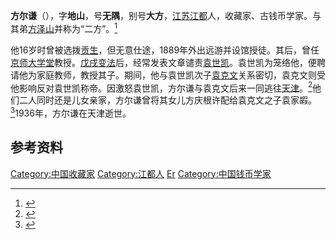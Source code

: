 '''方尔谦'''（{{bd|1872年||1936年||catIdx=Fang方}}），字'''地山'''，号'''无隅'''，别号'''大方'''，[[江苏|江苏]][[江都|江都]]人，收藏家、古钱币学家。与其弟[[方泽山|方泽山]]并称为“二方”。<ref>{{cite book|title=《辛亥以来人物年里录》|publisher=江苏教育出版社|author=邵延淼}}</ref>

他16岁时曾被选拨[[贡生|贡生]]，但无意仕途，1889年外出远游并设馆授徒。其后，曾任[[京师大学堂|京师大学堂]]教授。[[戊戌变法|戊戌变法]]后，经常发表文章谴责[[袁世凯|袁世凯]]。袁世凯为笼络他，便聘请他为家庭教师，教授其子。期间，他与袁世凯次子[[袁克文|袁克文]]关系密切，袁克文则受他影响反对袁世凯称帝。因激怒袁世凯，方尔谦与袁克文后来一同逃往[[天津|天津]]。<ref>{{cite web|url=http://www.yzwhw.cn/news.asp?NewsID=503&SmallClassID=26|title=方尔谦|publisher=扬州文化网|date=2004-11-15|accessdate=2010-11-08|archive-date=2019-09-29|archive-url=https://web.archive.org/web/20190929232404/http://www.yzwhw.cn/news.asp?NewsID=503&SmallClassID=26|dead-url=yes}}</ref>他们二人同时还是儿女亲家，方尔谦曾将其女儿方庆根许配给袁克文之子袁家嘏。<ref>{{cite book|url=http://wenyi.yztoday.com/yzfs/024.htm|title=《扬州风俗》|chapter=合婚 定亲|author=曹永森|deadurl=yes|archiveurl=https://web.archive.org/web/20080723171254/http://wenyi.yztoday.com/yzfs/024.htm|archivedate=2008-07-23}}</ref>1936年，方尔谦在天津逝世。

== 参考资料 ==
{{reflist}}

{{normdaten}}
{{DEFAULTSORT:fang erqian}}
[[Category:中国收藏家|Category:中国收藏家]]
[[Category:江都人|Category:江都人]]
[[Category:方姓|Er]]
[[Category:中国钱币学家|Category:中国钱币学家]]